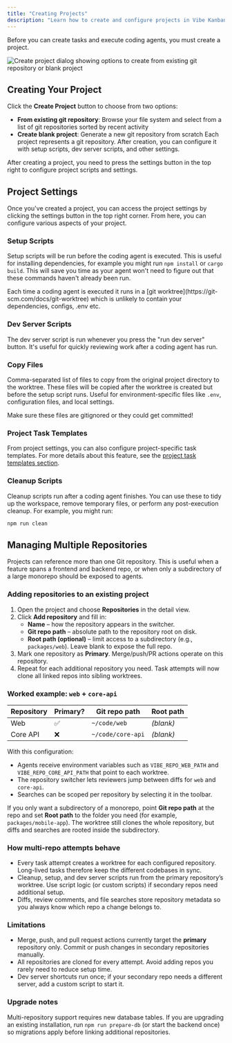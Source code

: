```yaml
---
title: "Creating Projects"
description: "Learn how to create and configure projects in Vibe Kanban"
---
```


Before you can create tasks and execute coding agents, you must create a project.

<Frame>
<img src="/images/vk-create-project.png" alt="Create project dialog showing options to create from existing git repository or blank project" />
</Frame>

## Creating Your Project
Click the **Create Project** button to choose from two options:
- **From existing git repository**: Browse your file system and select from a list of git repositories sorted by recent activity
- **Create blank project**: Generate a new git repository from scratch
Each project represents a git repository. After creation, you can configure it with setup scripts, dev server scripts, and other settings.


<Note>
After creating a project, you need to press the settings button in the top right to configure project scripts and settings.
</Note>

## Project Settings

Once you've created a project, you can access the project settings by clicking the settings button in the top right corner. From here, you can configure various aspects of your project.

### Setup Scripts

Setup scripts will be run before the coding agent is executed. This is useful for installing dependencies, for example you might run `npm install` or `cargo build`. This will save you time as your agent won't need to figure out that these commands haven't already been run.

<Note>
Each time a coding agent is executed it runs in a [git worktree](https://git-scm.com/docs/git-worktree) which is unlikely to contain your dependencies, configs, .env etc.
</Note>

### Dev Server Scripts

The dev server script is run whenever you press the "run dev server" button. It's useful for quickly reviewing work after a coding agent has run.

### Copy Files

Comma-separated list of files to copy from the original project directory to the worktree. These files will be copied after the worktree is created but before the setup script runs. Useful for environment-specific files like `.env`, configuration files, and local settings.

<Warning>
Make sure these files are gitignored or they could get committed!
</Warning>

### Project Task Templates

From project settings, you can also configure project-specific task templates. For more details about this feature, see the [project task templates section](/configuration-customisation/creating-task-templates#project-task-templates).

### Cleanup Scripts

Cleanup scripts run after a coding agent finishes. You can use these to tidy up the workspace, remove temporary files, or perform any post-execution cleanup. For example, you might run:

```bash
npm run clean
```

## Managing Multiple Repositories

Projects can reference more than one Git repository. This is useful when a feature spans a frontend and backend repo, or when only a subdirectory of a large monorepo should be exposed to agents.

### Adding repositories to an existing project

1. Open the project and choose **Repositories** in the detail view.
2. Click **Add repository** and fill in:
   - **Name** – how the repository appears in the switcher.
   - **Git repo path** – absolute path to the repository root on disk.
   - **Root path (optional)** – limit access to a subdirectory (e.g., `packages/web`). Leave blank to expose the full repo.
3. Mark one repository as **Primary**. Merge/push/PR actions operate on this repository.
4. Repeat for each additional repository you need. Task attempts will now clone all linked repos into sibling worktrees.

### Worked example: `web` + `core-api`

| Repository | Primary? | Git repo path      | Root path |
|------------|----------|--------------------|-----------|
| Web        | ✅       | `~/code/web`       | _(blank)_ |
| Core API   | ❌       | `~/code/core-api`  | _(blank)_ |

With this configuration:

- Agents receive environment variables such as `VIBE_REPO_WEB_PATH` and `VIBE_REPO_CORE_API_PATH` that point to each worktree.
- The repository switcher lets reviewers jump between diffs for `web` and `core-api`.
- Searches can be scoped per repository by selecting it in the toolbar.

If you only want a subdirectory of a monorepo, point **Git repo path** at the repo and set **Root path** to the folder you need (for example, `packages/mobile-app`). The worktree still clones the whole repository, but diffs and searches are rooted inside the subdirectory.

### How multi-repo attempts behave

- Every task attempt creates a worktree for each configured repository. Long-lived tasks therefore keep the different codebases in sync.
- Cleanup, setup, and dev server scripts run from the primary repository’s worktree. Use script logic (or custom scripts) if secondary repos need additional setup.
- Diffs, review comments, and file searches store repository metadata so you always know which repo a change belongs to.

### Limitations

- Merge, push, and pull request actions currently target the **primary** repository only. Commit or push changes in secondary repositories manually.
- All repositories are cloned for every attempt. Avoid adding repos you rarely need to reduce setup time.
- Dev server shortcuts run once; if your secondary repo needs a different server, add a custom script to start it.

### Upgrade notes

Multi-repository support requires new database tables. If you are upgrading an existing installation, run `npm run prepare-db` (or start the backend once) so migrations apply before linking additional repositories.

